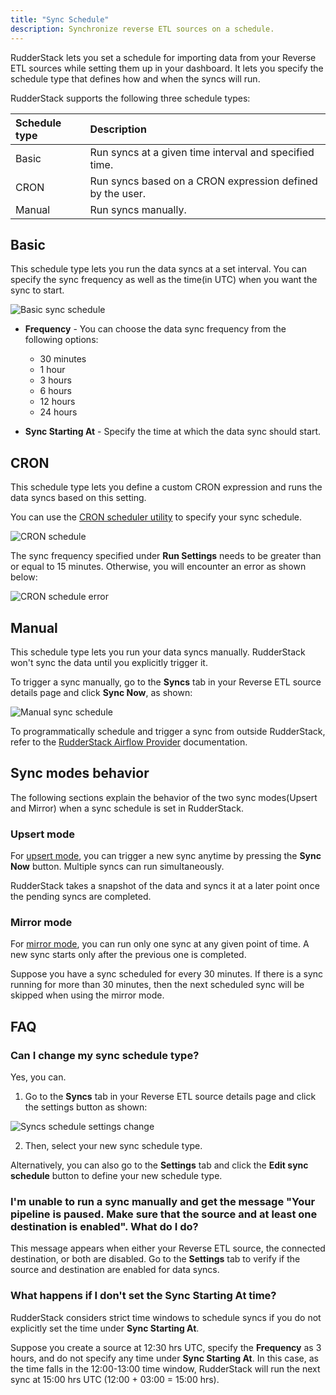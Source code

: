 ```yaml
---
title: "Sync Schedule"
description: Synchronize reverse ETL sources on a schedule.
---
```


RudderStack lets you set a schedule for importing data from your Reverse ETL sources while setting them up in your dashboard. It lets you specify the schedule type that defines how and when the syncs will run.

RudderStack supports the following three schedule types:

| Schedule type      | Description                                               |
| :------------------| :---------------------------------------------------------|
| Basic              | Run syncs at a given time interval and specified time.    |
| CRON               | Run syncs based on a CRON expression defined by the user. |
| Manual             | Run syncs manually.                                       |

## Basic

This schedule type lets you run the data syncs at a set interval. You can specify the sync frequency as well as the time(in UTC) when you want the sync to start.

<img src="../../../assets/warehouse-actions-sources/sync-schedule-basic.png" alt="Basic sync schedule" />

- **Frequency** - You can choose the data sync frequency from the following options:
  - 30 minutes
  - 1 hour
  - 3 hours
  - 6 hours
  - 12 hours
  - 24 hours

- **Sync Starting At** - Specify the time at which the data sync should start.

## CRON 

This schedule type lets you define a custom CRON expression and runs the data syncs based on this setting. 

<div class="infoBlock">

You can use the <a href="https://crontab.guru/">CRON scheduler utility</a> to specify your sync schedule.
</div>

<img src="../../../assets/warehouse-actions-sources/sync-schedule-cron.png" alt="CRON schedule" />

<div class="warningBlock">

The sync frequency specified under <strong>Run Settings</strong> needs to be greater than or equal to 15 minutes. Otherwise, you will encounter an error as shown below:
</div>

<img src="../../../assets/warehouse-actions-sources/sync-schedule-cron-error.png" alt="CRON schedule error" />

## Manual 

This schedule type lets you run your data syncs manually. RudderStack won't sync the data until you explicitly trigger it.

To trigger a sync manually, go to the **Syncs** tab in your Reverse ETL source details page and click **Sync Now**, as shown:

<img src="../../../assets/warehouse-actions-sources/sync-schedule-manual.png" alt="Manual sync schedule" />

<div class="infoBlock">

To programmatically schedule and trigger a sync from outside RudderStack, refer to the <a href="https://www.rudderstack.com/docs/sources/reverse-etl/features/airflow-provider/">RudderStack Airflow Provider</a> documentation.
</div>

## Sync modes behavior

The following sections explain the behavior of the two sync modes(Upsert and Mirror) when a sync schedule is set in RudderStack.

### Upsert mode

For [upsert mode](https://www.rudderstack.com/docs/sources/reverse-etl/common-settings/sync-modes/#upsert), you can trigger a new sync anytime by pressing the **Sync Now** button. Multiple syncs can run simultaneously.

RudderStack takes a snapshot of the data and syncs it at a later point once the pending syncs are completed.

### Mirror mode

For [mirror mode](https://www.rudderstack.com/docs/sources/reverse-etl/common-settings/sync-modes/#mirror-mode), you can run only one sync at any given point of time. A new sync starts only after the previous one is completed.

Suppose you have a sync scheduled for every 30 minutes. If there is a sync running for more than 30 minutes, then the next scheduled sync will be skipped when using the mirror mode.

## FAQ

### Can I change my sync schedule type?

Yes, you can. 

1. Go to the **Syncs** tab in your Reverse ETL source details page and click the settings button as shown:

<img src="../../../assets/warehouse-actions-sources/sync-schedule-settings-change.png" alt="Syncs schedule settings change" />

2. Then, select your new sync schedule type.

Alternatively, you can also go to the **Settings** tab and click the **Edit sync schedule** button to define your new schedule type.

### I'm unable to run a sync manually and get the message "Your pipeline is paused. Make sure that the source and at least one destination is enabled". What do I do?

This message appears when either your Reverse ETL source, the connected destination, or both are disabled. Go to the **Settings** tab to verify if the source and destination are enabled for data syncs.

### What happens if I don't set the Sync Starting At time?

RudderStack considers strict time windows to schedule syncs if you do not explicitly set the time under **Sync Starting At**.

Suppose you create a source at 12:30 hrs UTC, specify the **Frequency** as 3 hours, and do not specify any time under **Sync Starting At**. In this case, as the time falls in the 12:00-13:00 time window, RudderStack will run the next sync at 15:00 hrs UTC (12:00 + 03:00 = 15:00 hrs).


